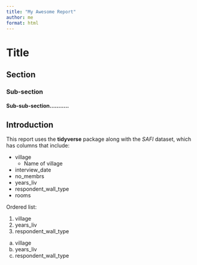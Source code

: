 ```yaml
---
title: "My Awesome Report"
author: me
format: html
---
```


# Title
## Section
### Sub-section
#### Sub-sub-section...........

## Introduction

This report uses the **tidyverse** package along with the *SAFI*
dataset, which has columns that include:

- village
  + Name of village
- interview_date
- no_membrs
- years_liv
- respondent_wall_type
- rooms

Ordered list:

1. village
2. years_liv
3. respondent_wall_type

a. village
b. years_liv
c. respondent_wall_type







